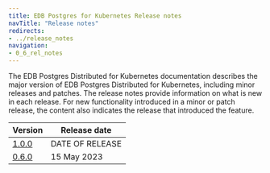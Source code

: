 ```yaml
---
title: EDB Postgres for Kubernetes Release notes
navTitle: "Release notes"
redirects:
- ../release_notes
navigation:
- 0_6_rel_notes
---
```


The EDB Postgres Distributed for Kubernetes documentation describes the major version of EDB Postgres Distributed for Kubernetes, including minor releases and patches. The release notes provide information on what is new in each release. For new functionality introduced in a minor or patch release, the content also indicates the release that introduced the feature.

|          Version           | Release date |
| -------------------------- | ------------ |
| [1.0.0](1_0_0_rel_notes)   | DATE OF RELEASE |
| [0.6.0](0_6_rel_notes)     | 15 May 2023 |



